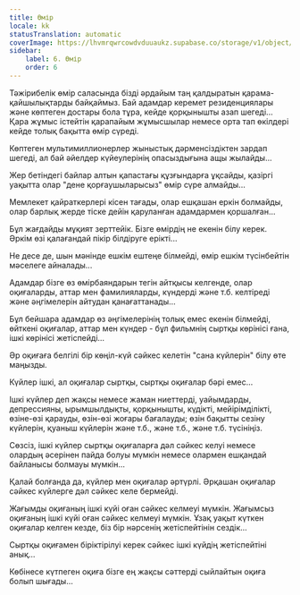 ```yaml
---
title: Өмір
locale: kk
statusTranslation: automatic
coverImage: https://lhvmrqwrcowdvduuaukz.supabase.co/storage/v1/object/public/strapi-uploads/small_cover-tratado-de-psicologia-revolucionaria.webp-5e15e1cec4e0ebebcde5d7fc7565d8fd.webp
sidebar:
    label: 6. Өмір
    order: 6
---
```

Тәжірибелік өмір саласында бізді әрдайым таң қалдыратын қарама-қайшылықтарды байқаймыз. Бай адамдар керемет резиденциялары және көптеген достары бола тұра, кейде қорқынышты азап шегеді... Қара жұмыс істейтін қарапайым жұмысшылар немесе орта тап өкілдері кейде толық бақытта өмір сүреді.

Көптеген мультимиллионерлер жыныстық дәрменсіздіктен зардап шегеді, ал бай әйелдер күйеулерінің опасыздығына ащы жылайды...

Жер бетіндегі байлар алтын қапастағы құзғындарға ұқсайды, қазіргі уақытта олар "дене қорғаушыларысыз" өмір сүре алмайды...

Мемлекет қайраткерлері кісен тағады, олар ешқашан еркін болмайды, олар барлық жерде тіске дейін қаруланған адамдармен қоршалған...

Бұл жағдайды мұқият зерттейік. Бізге өмірдің не екенін білу керек. Әркім өзі қалағандай пікір білдіруге ерікті...

Не десе де, шын мәнінде ешкім ештеңе білмейді, өмір ешкім түсінбейтін мәселеге айналады...

Адамдар бізге өз өмірбаяндарын тегін айтқысы келгенде, олар оқиғаларды, аттар мен фамилияларды, күндерді және т.б. келтіреді және әңгімелерін айтудан қанағаттанады...

Бұл бейшара адамдар өз әңгімелерінің толық емес екенін білмейді, өйткені оқиғалар, аттар мен күндер - бұл фильмнің сыртқы көрінісі ғана, ішкі көрінісі жетіспейді...

Әр оқиғаға белгілі бір көңіл-күй сәйкес келетін "сана күйлерін" білу өте маңызды.

Күйлер ішкі, ал оқиғалар сыртқы, сыртқы оқиғалар бәрі емес...

Ішкі күйлер деп жақсы немесе жаман ниеттерді, уайымдарды, депрессияны, ырымшылдықты, қорқынышты, күдікті, мейірімділікті, өзіне-өзі қарауды, өзін-өзі жоғары бағалауды; өзін бақытты сезіну күйлерін, қуаныш күйлерін және т.б., және т.б., және т.б. түсініңіз.

Сөзсіз, ішкі күйлер сыртқы оқиғаларға дәл сәйкес келуі немесе олардың әсерінен пайда болуы мүмкін немесе олармен ешқандай байланысы болмауы мүмкін...

Қалай болғанда да, күйлер мен оқиғалар әртүрлі. Әрқашан оқиғалар сәйкес күйлерге дәл сәйкес келе бермейді.

Жағымды оқиғаның ішкі күйі оған сәйкес келмеуі мүмкін. Жағымсыз оқиғаның ішкі күйі оған сәйкес келмеуі мүмкін. Ұзақ уақыт күткен оқиғалар келген кезде, біз бір нәрсенің жетіспейтінін сездік...

Сыртқы оқиғамен біріктірілуі керек сәйкес ішкі күйдің жетіспейтіні анық...

Көбінесе күтпеген оқиға бізге ең жақсы сәттерді сыйлайтын оқиға болып шығады...

